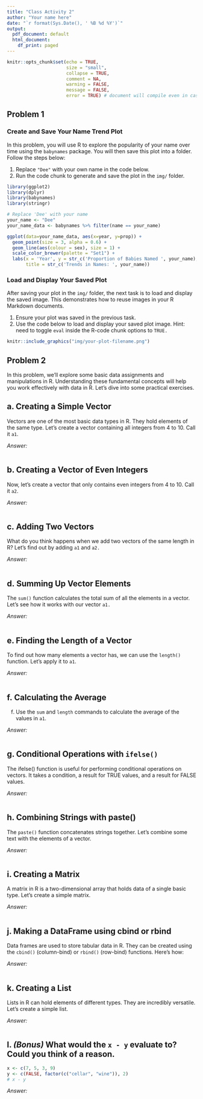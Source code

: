 ```yaml
---
title: "Class Activity 2"
author: "Your name here"
date: "`r format(Sys.Date(), ' %B %d %Y')`"
output:
  pdf_document: default
  html_document:
    df_print: paged
---
```


```r
knitr::opts_chunk$set(echo = TRUE, 
                      size = "small", 
                      collapse = TRUE, 
                      comment = NA, 
                      warning = FALSE, 
                      message = FALSE,
                      error = TRUE) # document will compile even in case of error
```



## Problem 1

### Create and Save Your Name Trend Plot

In this problem, you will use R to explore the popularity of your name over time using the `babynames` package. You will then save this plot into a folder. Follow the steps below:

1. Replace `"Dee"` with your own name in the code below.
2. Run the code chunk to generate and save the plot in the `img/` folder.


```r
library(ggplot2)
library(dplyr)
library(babynames)
library(stringr)

# Replace 'Dee' with your name
your_name <- "Dee"
your_name_data <- babynames %>% filter(name == your_name)

ggplot(data=your_name_data, aes(x=year, y=prop)) +
  geom_point(size = 3, alpha = 0.6) +
  geom_line(aes(colour = sex), size = 1) +
  scale_color_brewer(palette = "Set1") +
  labs(x = 'Year', y = str_c('Proportion of Babies Named ', your_name),
       title = str_c('Trends in Names: ', your_name)) 
```



### Load and Display Your Saved Plot

After saving your plot in the `img/` folder, the next task is to load and display the saved image. This demonstrates how to reuse images in your R Markdown documents.

1. Ensure your plot was saved in the previous task.
2. Use the code below to load and display your saved plot image. Hint: need to toggle `eval` inside the R-code chunk options to `TRUE.`



```r
knitr::include_graphics("img/your-plot-filename.png")
```


## Problem 2


In this problem, we'll explore some basic data assignments and manipulations in R. Understanding these fundamental concepts will help you work effectively with data in R. Let's dive into some practical exercises.

## a. Creating a Simple Vector

Vectors are one of the most basic data types in R. They hold elements of the same type. Let's create a vector containing all integers from 4 to 10. Call it `a1`.

*Answer:*

```r

```


## b. Creating a Vector of Even Integers

Now, let's create a vector that only contains even integers from 4 to 10. Call it `a2`.


*Answer:*

```r

```


## c. Adding Two Vectors


What do you think happens when we add two vectors of the same length in R? Let's find out by adding `a1` and `a2.`

*Answer:*

```r

```



## d. Summing Up Vector Elements


The `sum()` function calculates the total sum of all the elements in a vector. Let's see how it works with our vector `a1.`

*Answer:*

```r

```

## e. Finding the Length of a Vector


To find out how many elements a vector has, we can use the `length()` function. Let's apply it to `a1`.


*Answer:*

```r

```


## f. Calculating the Average

f. Use the `sum` and `length` commands to calculate the average of the values in `a1`.

*Answer:*

```r

```


## g. Conditional Operations with `ifelse()`

The ifelse() function is useful for performing conditional operations on vectors. It takes a condition, a result for TRUE values, and a result for FALSE values.

*Answer:*


```r

```

## h. Combining Strings with paste()

The `paste()` function concatenates strings together. Let's combine some text with the elements of a vector.

*Answer:*


```r

```

## i. Creating a Matrix

A matrix in R is a two-dimensional array that holds data of a single basic type. Let's create a simple matrix.

*Answer:*


```r

```


## j. Making a DataFrame using cbind or rbind

Data frames are used to store tabular data in R. They can be created using the `cbind()` (column-bind) or `rbind()` (row-bind) functions. Here's how:


*Answer:*

```r

```


## k. Creating a List

Lists in R can hold elements of different types. They are incredibly versatile. Let's create a simple list.

*Answer:*

```r

```


## l. *(Bonus)* What would the `x - y` evaluate to? Could you think of a reason. 



```r
x <- c(7, 5, 3, 9)
y <- c(FALSE, factor(c("cellar", "wine")), 2)
# x - y
```

*Answer:*


